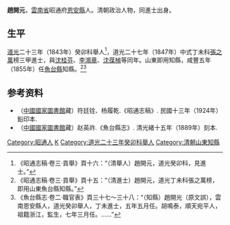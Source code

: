 '''趙開元'''，[[雲南省|雲南省]]昭通府[[恩安縣|恩安縣]]人。清朝政治人物，同進士出身。

== 生平 ==
[[道光|道光]]二十三年（1843年）癸卯科舉人<ref>《昭通志稿·卷三·貢舉》頁十六：“（清舉人）趙開元，道光癸卯科，見進士。”</ref>，道光二十七年（1847年）中式丁未科[[張之萬|張之萬]]榜三甲進士，與[[沈桂芬|沈桂芬]]、[[李鴻章|李鴻章]]、[[沈葆楨|沈葆楨]]等同年。山東即用知縣，咸豐五年（1855年）任[[魚台縣|魚台縣]]知縣。<ref>《昭通志稿·卷三·貢舉》頁十五：“（清進士）趙開元，道光丁未科張之萬榜，即用山東魚台縣知縣。”</ref><ref>《魚台縣志·卷二·職官表》頁三十七～三十八：“（知縣）趙開光（原文誤），雲南恩安縣人，道光癸卯舉人，丁未進士，五年五月任。胡鳴泰，順天宛平人，祖籍浙江，監生，七年三月任。……”</ref>

== 参考资料 ==
{{reflist}}

*（[[中國國家圖書館|中國國家圖書館]]藏）符廷铨、杨履乾.《昭通志稿》. 民國十三年（1924年）鉛印本.
*（[[中國國家圖書館|中國國家圖書館]]藏）赵英祚.《魚台縣志》. 清光緒十五年（1889年）刻本.

{{道光二十七年丁未科殿試金榜}}

{{Authority control}}

{{DEFAULTSORT:Zhao趙}}
[[Category:昭通人|Category:昭通人]]
[[Category:趙姓|K]]
[[Category:道光二十三年癸卯科舉人|Category:道光二十三年癸卯科舉人]]
[[Category:清朝山東知縣|Category:清朝山東知縣]]


{{清朝人物小作品}}